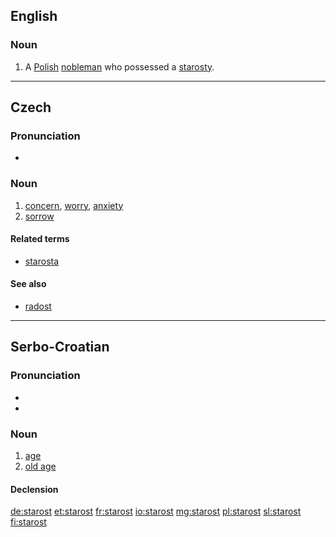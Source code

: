 ==English==

===Noun===
{{en-noun}}

# {{context|historical|lang=en}} A [[Polish]] [[nobleman]] who possessed a [[starosty]].

----

==Czech==

===Pronunciation===
* {{audio|Cs-starost.ogg|Audio}}

===Noun===
{{cs-noun|g=f}}

# [[concern]], [[worry]], [[anxiety]] <!-- {{gloss|feeling of anxiety}} -->
# [[sorrow]]

====Related terms====
* [[starosta]] {{m}}

====See also====
* [[radost]] {{f}}

----

==Serbo-Croatian==

===Pronunciation===
* {{IPA|/stâroːst/|lang=sh}}
* {{hyphenation|sta|rost}}

===Noun===
{{sh-noun|g=f|head=stȁrōst|r|старост|ста̏ро̄ст}}

# [[age]]
# [[old age]]

====Declension====
{{sh-decl-noun
|starost|starosti
|starosti|starosti
|starosti|starostima
|starost|starosti
|starosti|starosti
|starosti|starostima
|starošću / starosti|starostima
}}

[[de:starost]]
[[et:starost]]
[[fr:starost]]
[[io:starost]]
[[mg:starost]]
[[pl:starost]]
[[sl:starost]]
[[fi:starost]]